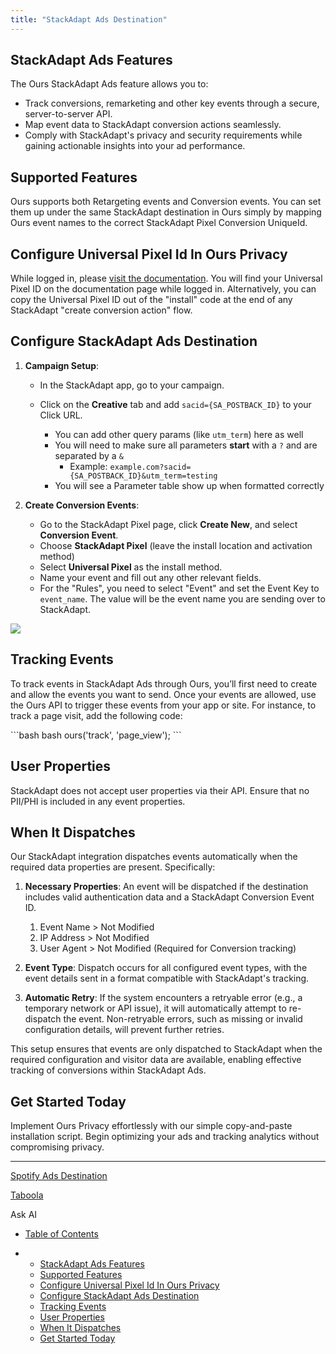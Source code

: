 ```yaml
---
title: "StackAdapt Ads Destination"
---
```


## StackAdapt Ads Features

The Ours StackAdapt Ads feature allows you to:

* Track conversions, remarketing and other key events through a secure, server-to-server API.
* Map event data to StackAdapt conversion actions seamlessly.
* Comply with StackAdapt's privacy and security requirements while gaining actionable insights into your ad performance.

## Supported Features

Ours supports both Retargeting events and Conversion events. You can set them up under the same StackAdapt destination in Ours simply by mapping Ours event names to the correct StackAdapt Pixel Conversion UniqueId.

## Configure Universal Pixel Id In Ours Privacy

While logged in, please [visit the documentation](https://docs.stackadapt.com/pixel#your-stackadapt-universal-pixel-id). You will find your Universal Pixel ID on the documentation page while logged in. Alternatively, you can copy the Universal Pixel ID out of the "install" code at the end of any StackAdapt "create conversion action" flow.

## Configure StackAdapt Ads Destination

1. **Campaign Setup**:

   * In the StackAdapt app, go to your campaign.

   * Click on the **Creative** tab and add `sacid={SA_POSTBACK_ID}` to your Click URL.

     * You can add other query params (like `utm_term`) here as well
     * You will need to make sure all parameters **start** with a `?` and are separated by a `&`
       * Example: `example.com?sacid={SA_POSTBACK_ID}&utm_term=testing`
     * You will see a Parameter table show up when formatted correctly

2. **Create Conversion Events**:

   * Go to the StackAdapt Pixel page, click **Create New**, and select **Conversion Event**.
   * Choose **StackAdapt Pixel** (leave the install location and activation method)
   * Select **Universal Pixel** as the install method.
   * Name your event and fill out any other relevant fields.
   * For the "Rules", you need to select "Event" and set the Event Key to `event_name`. The value will be the event name you are sending over to StackAdapt.

![](/images/docs/85439346308f36636144414fd354decaab78426d6da3b38144cb0b2ec8870ac3-Screenshot_2025-06-02_at_1.24.45_PM.png)

## Tracking Events

To track events in StackAdapt Ads through Ours, you’ll first need to create and allow the events you want to send. Once your events are allowed, use the Ours API to trigger these events from your app or site. For instance, to track a page visit, add the following code:

<CodeGroup>
  ```bash bash
  ours('track', 'page_view');
  ```
</CodeGroup>

## User Properties

StackAdapt does not accept user properties via their API. Ensure that no PII/PHI is included in any event properties.

## When It Dispatches

Our StackAdapt integration dispatches events automatically when the required data properties are present. Specifically:

1. **Necessary Properties**: An event will be dispatched if the destination includes valid authentication data and a StackAdapt Conversion Event ID.

   1. Event Name > Not Modified
   2. IP Address > Not Modified
   3. User Agent > Not Modified (Required for Conversion tracking)

2. **Event Type**: Dispatch occurs for all configured event types, with the event details sent in a format compatible with StackAdapt's tracking.

3. **Automatic Retry**: If the system encounters a retryable error (e.g., a temporary network or API issue), it will automatically attempt to re-dispatch the event. Non-retryable errors, such as missing or invalid configuration details, will prevent further retries.

This setup ensures that events are only dispatched to StackAdapt when the required configuration and visitor data are available, enabling effective tracking of conversions within StackAdapt Ads.

## Get Started Today

Implement Ours Privacy effortlessly with our simple copy-and-paste installation script. Begin optimizing your ads and tracking analytics without compromising privacy.

***

[Spotify Ads Destination](/docs/spotify)

[Taboola](/docs/taboola)

Ask AI

* [Table of Contents](#)

* * [StackAdapt Ads Features](#stackadapt-ads-features)
  * [Supported Features](#supported-features)
  * [Configure Universal Pixel Id In Ours Privacy](#configure-universal-pixel-id-in-ours-privacy)
  * [Configure StackAdapt Ads Destination](#configure-stackadapt-ads-destination)
  * [Tracking Events](#tracking-events)
  * [User Properties](#user-properties)
  * [When It Dispatches](#when-it-dispatches)
  * [Get Started Today](#get-started-today)
